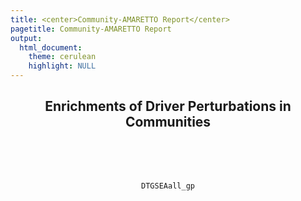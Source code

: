 ```yaml
---
title: <center>Community-AMARETTO Report</center>
pagetitle: Community-AMARETTO Report
output: 
  html_document:
    theme: cerulean
    highlight: NULL
---
```

<style>
  .main-container {
    max-width:  100% !important;
    padding-right: 1% !important;
    padding-left: 1% !important;
    margin-right: 1% !important;
    margin-left: 1% !important;
    table-layout: fixed !important;
  }
</style>

<center>

## Enrichments of Driver Perturbations in Communities
<br><br><br>
```r
DTGSEAall_gp
```
<br><br><br>

</center>